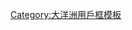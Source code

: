 {{Userbox
  |border-c = black
  |border-s = 1
  |id-c     = #FFFFFF
  |id-s     = 14
  |id-fc    = #000000
  |info-c   = #99B3FF
  |info-s   = 8
  |info-fc  = blue
  |id       = [[File:Tasmania locator-MJC.png |55px]]
  |info     = 這個用戶來自'''[[霍巴特]]'''。
  |usercategory = 澳洲维基人
  |nocat    = {{{nocat|}}}
}}<noinclude>
[[Category:大洋洲用戶框模板]]
</noinclude>